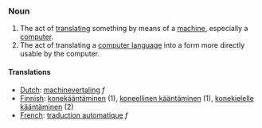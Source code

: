 ===Noun===
# The act of [[translate|translating]] something by means of a [[machine]], especially a [[computer]].
# The act of translating a [[computer language]] into a form more directly usable by the computer.

====Translations====
*[[Dutch]]: [[machinevertaling]] ''f''
*[[Finnish]]: [[konekääntäminen]] (1), [[koneellinen kääntäminen]] (1), [[konekielelle kääntäminen]] (2)
*[[French]]: [[traduction automatique]] ''f''